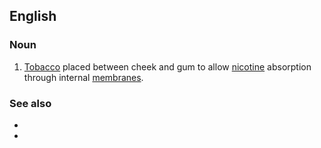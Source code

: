 ==English==

===Noun===
{{en-noun|~}}

# {{lb|en|US}} [[tobacco|Tobacco]] placed between cheek and gum to allow [[nicotine]] absorption through internal [[membrane]]s.

===See also===
* {{l|en|quid}}
* {{l|en|snuff}}